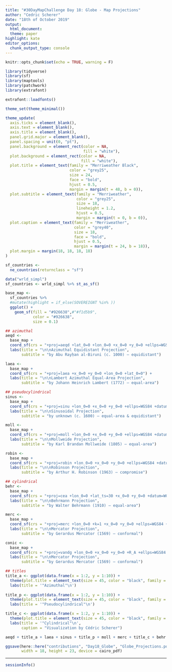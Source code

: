 ```yaml
---
title: "#30DayMapChallenge Day 18: Globe - Map Projections"
author: "Cedric Scherer"
date: "18th of October 2019"
output:
  html_document:
  theme: paper
highlight: kate
editor_options:
  chunk_output_type: console
---
```

  
```r
knitr::opts_chunk$set(echo = TRUE, warning = F)
```

```r
library(tidyverse)
library(sf)
library(maptools)
library(patchwork)
library(extrafont)

extrafont::loadfonts()

theme_set(theme_minimal())

theme_update(
  axis.ticks = element_blank(),
  axis.text = element_blank(),
  axis.title = element_blank(),
  panel.grid.major = element_blank(),
  panel.spacing = unit(0, "pt"),
  panel.background = element_rect(color = NA, 
                                  fill = "white"),
  plot.background = element_rect(color = NA, 
                                 fill = "white"),
  plot.title = element_text(family = "Merriweather Black", 
                            color = "grey25",
                            size = 24, 
                            face = "bold",
                            hjust = 0.5,
                            margin = margin(t = 48, b = 0)),
  plot.subtitle = element_text(family = "Merriweather", 
                               color = "grey25",
                               size = 18, 
                               lineheight = 1.2,
                               hjust = 0.5,
                               margin = margin(t = 0, b = 0)),
  plot.caption = element_text(family = "Merriweather", 
                              color = "grey40", 
                              size = 18, 
                              face = "bold",
                              hjust = 0.5,
                              margin = margin(t = 24, b = 18)),
  plot.margin = margin(18, 18, 18, 18)
)
```

```r
sf_countries <- 
  ne_countries(returnclass = "sf")

data("wrld_simpl")
sf_countries <- wrld_simpl %>% st_as_sf()
```

```r
base_map <- 
  sf_countries %>% 
  #mutate(highlight = if_else(SOVEREIGNT %in% ))
  ggplot() +
    geom_sf(fill = "#926638",#"#f1d5b9", 
            color = "#926638", 
            size = 0.1)

## azimuthal
aeqd <-
  base_map + 
  coord_sf(crs = "+proj=aeqd +lat_0=0 +lon_0=0 +x_0=0 +y_0=0 +ellps=WGS84 +datum=WGS84 +units=m +no_defs") +
  labs(title = "\n\nAzimuthal Equidistant Projection",
       subtitle = "by Abu Rayḥan al-Biruni (c. 1000) – equidistant")

laea <-
  base_map + 
  coord_sf(crs = "+proj=laea +x_0=0 +y_0=0 +lon_0=0 +lat_0=0") +
  labs(title = "\n\nLambert Azimuthal Equal-Area Projection",
       subtitle = "by Johann Heinrich Lambert (1772) – equal-area")

## pseudocylindrical
sinus <-
  base_map + 
  coord_sf(crs = "+proj=sinu +lon_0=0 +x_0=0 +y_0=0 +ellps=WGS84 +datum=WGS84 +units=m +no_defs") +
  labs(title = "\n\nSinusoidal Projection",
       subtitle = "by unknown (c. 1600) – equal-area & equidistant")

moll <-
  base_map + 
  coord_sf(crs = "+proj=moll +lon_0=0 +x_0=0 +y_0=0 +ellps=WGS84 +datum=WGS84 +units=m +no_defs") + 
  labs(title = "\n\nMollweide Projection",
       subtitle = "by Karl Brandan Mollweide (1805) – equal-area")

robin <-
  base_map + 
  coord_sf(crs = "+proj=robin +lon_0=0 +x_0=0 +y_0=0 +ellps=WGS84 +datum=WGS84 +units=m +no_defs") +
  labs(title = "\n\nRobinson Projection",
       subtitle = "by Arthur H. Robinson (1963) – compromise")

## cylindrical
behr <-
  base_map + 
  coord_sf(crs = "+proj=cea +lon_0=0 +lat_ts=30 +x_0=0 +y_0=0 +datum=WGS84 +ellps=WGS84 +units=m +no_defs") + 
  labs(title = "\n\nBehrmann Projection",
       subtitle = "by Walter Behrmann (1910) – equal-area")

merc <-
  base_map + 
  coord_sf(crs = "+proj=merc +lon_0=0 +k=1 +x_0=0 +y_0=0 +ellps=WGS84 +datum=WGS84 +units=m +no_defs") +
  labs(title = "\n\nMercator Projection",
       subtitle = "by Gerardus Mercator (1569) – conformal")

conic <-
  base_map + 
  coord_sf(crs = "+proj=vandg +lon_0=0 +x_0=0 +y_0=0 +R_A +ellps=WGS84 +datum=WGS84 +units=m +no_defs") +
  labs(title = "\n\nMercator Projection",
       subtitle = "by Gerardus Mercator (1569) – conformal")
```


```r
## titles
title_a <- ggplot(data.frame(x = 1:2, y = 1:10)) +
  theme(plot.title = element_text(size = 45, color = "black", family = "Open Sans ExtraBold")) +
  labs(title = '"Azimuthal"\n')
  
title_p <- ggplot(data.frame(x = 1:2, y = 1:10)) +
  theme(plot.title = element_text(size = 45, color = "black", family = "Open Sans ExtraBold")) +
  labs(title = '"Pseudocylindrical"\n')

title_c <- ggplot(data.frame(x = 1:2, y = 1:10)) +
  theme(plot.title = element_text(size = 45, color = "black", family = "Open Sans ExtraBold")) +
  labs(title = '"Cylindrical"\n',
       caption = "Visualization by Cédric Scherer")

aeqd + title_a + laea + sinus + title_p + moll + merc + title_c + behr + plot_layout(ncol = 3, heights = c(1, 0.66, 0.6), widths = c(1, 0, 1))

ggsave(here::here("contributions", "Day18_Globe", "Globe_Projections.pdf"), 
       width = 18, height = 23, device = cairo_pdf)
```

***

```r
sessionInfo()
```

